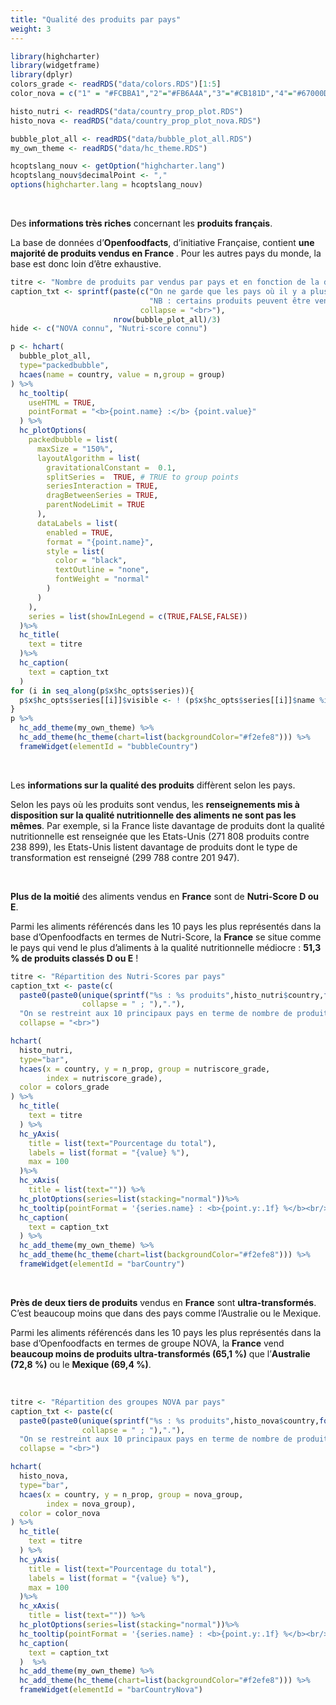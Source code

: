 ```yaml
---
title: "Qualité des produits par pays"
weight: 3
---
```



```r
library(highcharter)
library(widgetframe)
library(dplyr)
colors_grade <- readRDS("data/colors.RDS")[1:5]
color_nova = c("1" = "#FCBBA1","2"="#FB6A4A","3"="#CB181D","4"="#67000D")

histo_nutri <- readRDS("data/country_prop_plot.RDS")
histo_nova <- readRDS("data/country_prop_plot_nova.RDS")

bubble_plot_all <- readRDS("data/bubble_plot_all.RDS")
my_own_theme <- readRDS("data/hc_theme.RDS")

hcoptslang_nouv <- getOption("highcharter.lang")
hcoptslang_nouv$decimalPoint <- ","
options(highcharter.lang = hcoptslang_nouv)
```


</br>

<div class="encadre">
Des <b>informations très riches</b> concernant les <b>produits français</b>.
</div>

La base de données d'**Openfoodfacts**, d'initiative Française, contient **une majorité de produits vendus en France **. Pour les autres pays du monde, la base est donc loin d'être exhaustive. 

```r
titre <- "Nombre de produits par vendus par pays et en fonction de la disponibilité du Nutri-Score et du score Nova"
caption_txt <- sprintf(paste(c("On ne garde que les pays où il y a plus de 1 500 produits vendus recensés dans la base d'OpenFoodFaces (%i pays).",
                               "NB : certains produits peuvent être vendus dans plusieurs pays"),
                             collapse = "<br>"),
                       nrow(bubble_plot_all)/3)
hide <- c("NOVA connu", "Nutri-score connu")

p <- hchart(
  bubble_plot_all,
  type="packedbubble",
  hcaes(name = country, value = n,group = group)
) %>% 
  hc_tooltip(
    useHTML = TRUE,
    pointFormat = "<b>{point.name} :</b> {point.value}"
  ) %>% 
  hc_plotOptions(
    packedbubble = list(
      maxSize = "150%",
      layoutAlgorithm = list(
        gravitationalConstant =  0.1,
        splitSeries =  TRUE, # TRUE to group points
        seriesInteraction = TRUE,
        dragBetweenSeries = TRUE,
        parentNodeLimit = TRUE
      ),
      dataLabels = list(
        enabled = TRUE,
        format = "{point.name}",
        style = list(
          color = "black",
          textOutline = "none",
          fontWeight = "normal"
        )
      )
    ),
    series = list(showInLegend = c(TRUE,FALSE,FALSE))
  )%>% 
  hc_title(
    text = titre
  )%>%
  hc_caption(
    text = caption_txt
  )
for (i in seq_along(p$x$hc_opts$series)){
  p$x$hc_opts$series[[i]]$visible <- ! (p$x$hc_opts$series[[i]]$name %in% hide)
}
p %>%
  hc_add_theme(my_own_theme) %>% 
  hc_add_theme(hc_theme(chart=list(backgroundColor="#f2efe8"))) %>% 
  frameWidget(elementId = "bubbleCountry")
```


</br>

<div class="encadre">
Les <b>informations sur la qualité des produits</b> diffèrent selon les pays.
</div>


Selon les pays où les produits sont vendus, les <b>renseignements mis à disposition sur la qualité nutritionnelle des aliments ne sont pas les mêmes</b>. Par exemple, si la France liste davantage de produits dont la qualité nutritionnelle est renseignée que les Etats-Unis (271&nbsp;808 produits contre 238&nbsp;899), les Etats-Unis listent davantage de produits dont le type de transformation est renseigné (299&nbsp;788 contre 201&nbsp;947). 

</br> 

<div class="encadre">
<b>Plus de la moitié</b> des aliments vendus en <b>France</b> sont de <b>Nutri-Score D ou E</b>.
</div>

Parmi les aliments référencés dans les 10 pays les plus représentés dans la base d'Openfoodfacts en termes de Nutri-Score, la **France** se situe comme le pays qui vend le plus d'aliments à la qualité nutritionnelle médiocre : **51,3 % de produits classés D ou E** ! 

```r
titre <- "Répartition des Nutri-Scores par pays"
caption_txt <- paste(c(
  paste0(paste0(unique(sprintf("%s : %s produits",histo_nutri$country,formatC(histo_nutri$tot,big.mark = " ", small.mark = " "))),
                collapse = " ; "),"."),
  "On se restreint aux 10 principaux pays en terme de nombre de produits recensés dans la base d'OpenFoodFacts pour lesquels le Nutri-Score est disponible."),
  collapse = "<br>")

hchart(
  histo_nutri, 
  type="bar",
  hcaes(x = country, y = n_prop, group = nutriscore_grade,
        index = nutriscore_grade),
  color = colors_grade
) %>%
  hc_title(
    text = titre
  ) %>%
  hc_yAxis(
    title = list(text="Pourcentage du total"),
    labels = list(format = "{value} %"),
    max = 100
  )%>%
  hc_xAxis(
    title = list(text="")) %>%
  hc_plotOptions(series=list(stacking="normal"))%>%
  hc_tooltip(pointFormat = '{series.name} : <b>{point.y:.1f} %</b><br/>')  %>%
  hc_caption(
    text = caption_txt
  ) %>%
  hc_add_theme(my_own_theme) %>%
  hc_add_theme(hc_theme(chart=list(backgroundColor="#f2efe8"))) %>% 
  frameWidget(elementId = "barCountry")
```

</br>

<div class="encadre">
<b>Près de deux tiers de produits</b> vendus en <b>France</b> sont <b>ultra-transformés</b>. C'est beaucoup moins que dans des pays comme l'Australie ou le Mexique.
</div>


Parmi les aliments référencés dans les 10 pays les plus représentés dans la base d'Openfoodfacts en termes de groupe NOVA, la **France** vend **beaucoup moins de produits ultra-transformés (65,1 %)** que l'**Australie (72,8 %)** ou le **Mexique (69,4 %)**. 


</br>


```r
titre <- "Répartition des groupes NOVA par pays"
caption_txt <- paste(c(
  paste0(paste0(unique(sprintf("%s : %s produits",histo_nova$country,formatC(histo_nova$tot,big.mark = " ", small.mark = " "))),
                collapse = " ; "),"."),
  "On se restreint aux 10 principaux pays en terme de nombre de produits recensés dans la base d'OpenFoodFacts pour lesquels le NOVA est disponible."),
  collapse = "<br>")

hchart(
  histo_nova, 
  type="bar",
  hcaes(x = country, y = n_prop, group = nova_group,
        index = nova_group),
  color = color_nova
) %>%
  hc_title(
    text = titre
  ) %>%
  hc_yAxis(
    title = list(text="Pourcentage du total"),
    labels = list(format = "{value} %"),
    max = 100
  )%>%
  hc_xAxis(
    title = list(text="")) %>%
  hc_plotOptions(series=list(stacking="normal"))%>%
  hc_tooltip(pointFormat = '{series.name} : <b>{point.y:.1f} %</b><br/>')  %>%
  hc_caption(
    text = caption_txt
  )  %>%
  hc_add_theme(my_own_theme) %>%
  hc_add_theme(hc_theme(chart=list(backgroundColor="#f2efe8"))) %>% 
  frameWidget(elementId = "barCountryNova")
```
